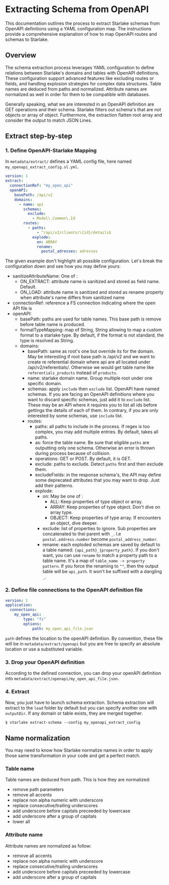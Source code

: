 # Extracting Schema from OpenAPI

This documentation outlines the process to extract Starlake schemas from OpenAPI definitions using a YAML configuration map.
The instructions provide a comprehensive explanation of how to map OpenAPI routes and schemas to Starlake.

## Overview
The schema extraction process leverages YAML configuration to define relations between Starlake's domains and tables with OpenAPI definitions.
These configuration support advanced features like excluding routes or fields, and handling explosion strategies for complex data structures.
Table names are deduced from paths and normalized. Attribute names are normalized as well in order for them to be compatible with databases.

Generally speaking, what we are interested in an OpenAPI definition are GET operations and their schema. Starlake filters out schema's that are not objects or array of object. Furthermore, the extraction flatten root array and consider the output to match JSON Lines.

## Extract step-by-step

### 1. Define OpenAPI-Starlake Mapping

In `metadata/extract/` defines a YAML config file, here named `my_openapi_extract_config.sl.yml`.

```yaml {7,8} title="metadata/extract/my_openapi_extract_config.sl.yml"
version: 1
extract:
  connectionRef: "my_open_api"
  openAPI:
    basePath: /api/v2
    domains:
      - name: api
        schemas:
          exclude:
            - Model\.Common\.Id
        routes:
          - paths:
              - ^/api/v2/clients/\{id}/details$
            explode:
              on: ARRAY
              rename:
                postal_adresses: adresses
```

The given example don't highlight all possible configuration. Let's break the configuration down and see how you may define yours:

- sanitizeAttributeName: One of :
  - ON_EXTRACT: attribute name is sanitized and stored as field name. Default.
  - ON_LOAD: attribute name is sanitized and stored as rename property when attribute's name differs from sanitized name
- connectionRef: reference a FS connection indicating where the open API file is
- openAPI:
  - basePath: paths are used for table names. This base path is remove before table name is produced.
  - formatTypeMapping: map of String, String allowing to map a custom format to a starlake type. By default, if the format is not standard, the type is resolved as String.
  - domains:
    - basePath: same as root's one but override its for the domain. May be interesting if root base path is /api/v2 and we want to create re referential domain where api are all located under /api/v2/referentials/. Otherwise we would get table name like `referentials_products` instead of `products`.
    - name: starlake domain name. Group multiple root under one specific domain.
    - schemas: apply `include` then `exclude` list. OpenAPI have named schemas. If you are facing an OpenAPI definitions
    where you want to discard specific schemas, just add it to `exclude` list. These may be an API where it requires you to list all ids before gettings the details of each of them. In contrary, if you are only interested by some schemas, use `include` list.
    - routes:
      - paths: all paths to include in the process. If regex is too complex, you may add multiple entries. By default, takes all paths.
      - as: force the table name. Be sure that eligible `paths` are outputting only one schema. Otherwise an error is thrown during process because of collision.
      - operations: GET or POST. By default, it is GET.
      - exclude: paths to exclude. Detect `paths` first and then exclude them.
      - excludeFields: in the response schema's, the API may define some deprecated attributes that you may want to drop. Just add their patterns.
      - explode:
        - on: May be one of :
          - ALL: Keep properties of type object or array.
          - ARRAY: Keep properties of type object. Don't dive on array type.
          - OBJECT: Keep properties of type array. If encounters an object, dive deeper.
        - exclude: list of properties to ignore. Sub properties are concatenated to thei parent with `_`. I.e `postal.address.number` become `postal_address_number`.
        - rename: each exploded schemas are saved by default to a table named: `{api_path}_{property_path}`. If you don't want, you can use `rename` to match a property path to a table name. It's a map of `table_name -> property pattern`. If you force the renaming to `""`, then the output table will be `api_path`. It won't be suffixed with a dangling `_`.


### 2. Define file connections to the OpenAPI definition file
```yaml {7,8} title="metadata/application.sl.yml"
version: 1
application:
  connections:
    my_open_api:
        type: "fs"
        options:
            path: my_open_api_file.json
```

`path` defines the location to the openAPI definition. By convention, these file will be in `metadata/extract/openapi`
but you are free to specify an absolute location or use a substituted variable.

### 3. Drop your OpenAPI definition
According to the defined connection, you can drop your openAPI definition into `metadata/extract/openapi/my_open_api_file.json`.

### 4. Extract

Now, you just have to launch schema extraction. Schema extraction will extract to the `load` folder by default but you can specify another one with `outputDir`.
If any domain or table exists, they are merged together.

```shell
$ starlake extract-schema --config my_openapi_extract_config
```

## Name normalization
You may need to know how Starlake normalize names in order to apply those same transformation in your code and get a perfect match.

### Table name
Table names are deduced from path. This is how they are normalized:
- remove path parameters
- remove all accents
- replace non alpha numeric with underscore
- replace consecutive/trailing underscores
- add underscore before capitals preceeded by lowercase
- add underscore after a group of capitals
- lower all

### Attribute name
Attribute names are normalized as follow:
- remove all accents
- replace non alpha numeric with underscore
- replace consecutive/trailing underscores
- add underscore before capitals preceeded by lowercase
- add underscore after a group of capitals
